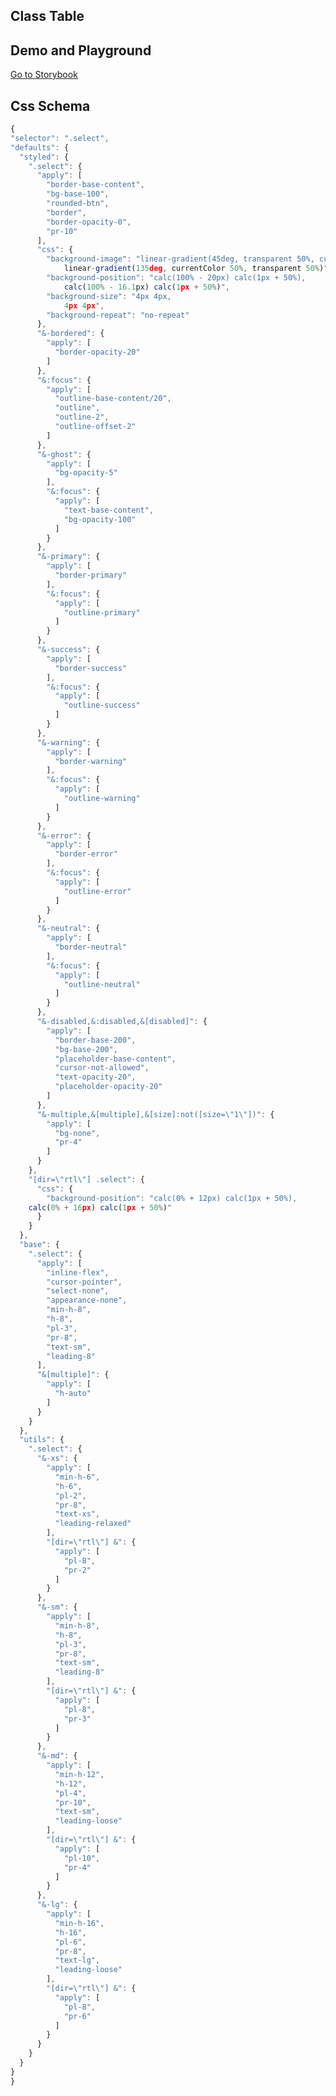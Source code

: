 
## Class Table

<CssTable name="select" />

## Demo and Playground

[Go to Storybook](https://icestack-storybook.vercel.app/?path=/docs/data-entry-select--docs)

## Css Schema

```js
{
"selector": ".select",
"defaults": {
  "styled": {
    ".select": {
      "apply": [
        "border-base-content",
        "bg-base-100",
        "rounded-btn",
        "border",
        "border-opacity-0",
        "pr-10"
      ],
      "css": {
        "background-image": "linear-gradient(45deg, transparent 50%, currentColor 50%),
            linear-gradient(135deg, currentColor 50%, transparent 50%)",
        "background-position": "calc(100% - 20px) calc(1px + 50%),
            calc(100% - 16.1px) calc(1px + 50%)",
        "background-size": "4px 4px,
            4px 4px",
        "background-repeat": "no-repeat"
      },
      "&-bordered": {
        "apply": [
          "border-opacity-20"
        ]
      },
      "&:focus": {
        "apply": [
          "outline-base-content/20",
          "outline",
          "outline-2",
          "outline-offset-2"
        ]
      },
      "&-ghost": {
        "apply": [
          "bg-opacity-5"
        ],
        "&:focus": {
          "apply": [
            "text-base-content",
            "bg-opacity-100"
          ]
        }
      },
      "&-primary": {
        "apply": [
          "border-primary"
        ],
        "&:focus": {
          "apply": [
            "outline-primary"
          ]
        }
      },
      "&-success": {
        "apply": [
          "border-success"
        ],
        "&:focus": {
          "apply": [
            "outline-success"
          ]
        }
      },
      "&-warning": {
        "apply": [
          "border-warning"
        ],
        "&:focus": {
          "apply": [
            "outline-warning"
          ]
        }
      },
      "&-error": {
        "apply": [
          "border-error"
        ],
        "&:focus": {
          "apply": [
            "outline-error"
          ]
        }
      },
      "&-neutral": {
        "apply": [
          "border-neutral"
        ],
        "&:focus": {
          "apply": [
            "outline-neutral"
          ]
        }
      },
      "&-disabled,&:disabled,&[disabled]": {
        "apply": [
          "border-base-200",
          "bg-base-200",
          "placeholder-base-content",
          "cursor-not-allowed",
          "text-opacity-20",
          "placeholder-opacity-20"
        ]
      },
      "&-multiple,&[multiple],&[size]:not([size=\"1\"])": {
        "apply": [
          "bg-none",
          "pr-4"
        ]
      }
    },
    "[dir=\"rtl\"] .select": {
      "css": {
        "background-position": "calc(0% + 12px) calc(1px + 50%),
    calc(0% + 16px) calc(1px + 50%)"
      }
    }
  },
  "base": {
    ".select": {
      "apply": [
        "inline-flex",
        "cursor-pointer",
        "select-none",
        "appearance-none",
        "min-h-8",
        "h-8",
        "pl-3",
        "pr-8",
        "text-sm",
        "leading-8"
      ],
      "&[multiple]": {
        "apply": [
          "h-auto"
        ]
      }
    }
  },
  "utils": {
    ".select": {
      "&-xs": {
        "apply": [
          "min-h-6",
          "h-6",
          "pl-2",
          "pr-8",
          "text-xs",
          "leading-relaxed"
        ],
        "[dir=\"rtl\"] &": {
          "apply": [
            "pl-8",
            "pr-2"
          ]
        }
      },
      "&-sm": {
        "apply": [
          "min-h-8",
          "h-8",
          "pl-3",
          "pr-8",
          "text-sm",
          "leading-8"
        ],
        "[dir=\"rtl\"] &": {
          "apply": [
            "pl-8",
            "pr-3"
          ]
        }
      },
      "&-md": {
        "apply": [
          "min-h-12",
          "h-12",
          "pl-4",
          "pr-10",
          "text-sm",
          "leading-loose"
        ],
        "[dir=\"rtl\"] &": {
          "apply": [
            "pl-10",
            "pr-4"
          ]
        }
      },
      "&-lg": {
        "apply": [
          "min-h-16",
          "h-16",
          "pl-6",
          "pr-8",
          "text-lg",
          "leading-loose"
        ],
        "[dir=\"rtl\"] &": {
          "apply": [
            "pl-8",
            "pr-6"
          ]
        }
      }
    }
  }
}
}
```